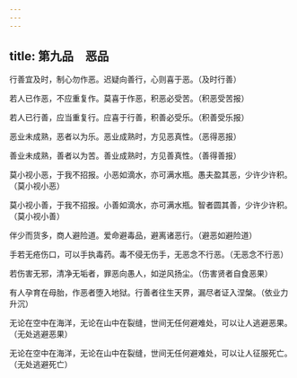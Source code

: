```yaml
---
---
---
```

title: 第九品　恶品
---




行善宜及时，制心勿作恶。迟疑向善行，心则喜于恶。（及时行善）

若人已作恶，不应重复作。莫喜于作恶，积恶必受苦。（积恶受苦报）

若人已行善，应当重复行。应喜于行善，积善必受乐。（积善受乐报）

恶业未成熟，恶者以为乐。恶业成熟时，方见恶真性。（恶得恶报）

善业未成熟，善者以为苦。善业成熟时，方见善真性。（善得善报）

莫小视小恶，于我不招报。小恶如滴水，亦可满水瓶。愚夫盈其恶，少许少许积。（莫小视小恶）

莫小视小善，于我不招报。小善如滴水，亦可满水瓶。智者圆其善，少许少许积。（莫小视小善）

伴少而货多，商人避险道。爱命避毒品，避离诸恶行。（避恶如避险道）

手若无疮伤口，可以手执毒药。毒不侵无伤手，无恶念不行恶。（无恶念不行恶）

若伤害无邪，清净无垢者，罪恶向愚人，如逆风扬尘。（伤害贤者自食恶果）

有人孕育在母胎，作恶者堕入地狱。行善者往生天界，漏尽者证入涅槃。（依业力升沉）

无论在空中在海洋，无论在山中在裂缝，世间无任何避难处，可以让人逃避恶果。（无处逃避恶果）

无论在空中在海洋，无论在山中在裂缝，世间无任何避难处，可以让人征服死亡。（无处逃避死亡）